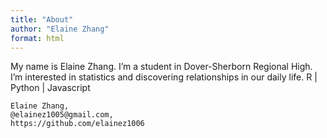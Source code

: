 ```yaml
---
title: "About"
author: "Elaine Zhang"
format: html
---
```


My name is Elaine Zhang. I'm a student in Dover-Sherborn Regional High. I'm interested in statistics and discovering relationships in our daily life. 
R | Python | Javascript

~~~
Elaine Zhang,
@elainez1005@gmail.com,
https://github.com/elainez1006
~~~
